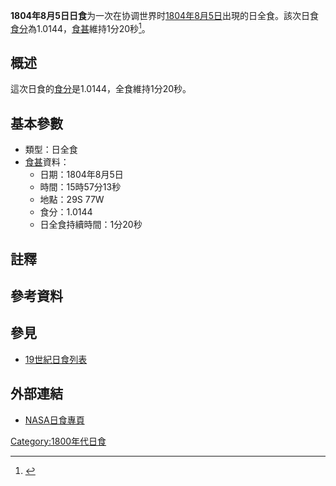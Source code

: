 {{Infobox Solar eclipse
| Year        = 1804
| Month       = 8
| Day         = 5
| Type        = 日全食
| Image       = SE1804Aug05T.gif
| Image size  = 200px
| Image intro = 1804年8月5日日全食路徑圖
  <!--   日食資料   -->
| Gamma       = -0.7622
| Mag         = 1.0144
| Saros       = [[日食沙羅週期142|142]]
| Saros total = 
| Saros seq   = 
  <!--     食甚     -->
| Duration    = 1分20秒
| Location    = 
| Coords      = 
| Width       = 75公里
  <!--   開始時間   -->
| Partial     = 
| Start type  = 
| Centre      = 
| Greatest    = 15:57:13
  <!--     倒數     -->
| hour        = 15
| minute      = 57
| second      = 13
| Duration_s  = 
}}
'''1804年8月5日日食'''为一次在协调世界时[[1804年|1804年]][[8月5日|8月5日]]出現的日全食。該次日食[[食分|食分]]為1.0144，[[食甚|食甚]]維持1分20秒<ref name="nasa_catalog_list">{{cite web |url=http://eclipse.gsfc.nasa.gov/SEcat5/SE1801-1900.html |title=Catalog of Solar Eclipses: 1801 to 1900 |language=en |publisher=[[NASA|NASA]] |accessdate=2009-07-26 |archiveurl=https://web.archive.org/web/20150112204733/http://eclipse.gsfc.nasa.gov/SEcat5/SE1801-1900.html |archivedate=2015-01-12 |deadurl=no }}</ref>。

== 概述 ==
這次日食的[[食分|食分]]是1.0144，全食維持1分20秒。

== 基本參數 ==
{{NoteUTC}}
* 類型：日全食
*[[食甚|食甚]]資料：
** 日期：1804年8月5日
** 時間：15時57分13秒 
** 地點：29S 77W
** 食分：1.0144
** 日全食持續時間：1分20秒

== 註釋 ==
{{NoteFoot}}

== 參考資料 ==
{{reflist}}

== 參見 ==
{{日食主題}}
* [[19世紀日食列表|19世紀日食列表]]

== 外部連結 ==
* [http://eclipse.gsfc.nasa.gov/solar.html NASA日食專頁]{{Wayback|url=http://eclipse.gsfc.nasa.gov/solar.html |date=20190108200537 }}{{en icon}}

{{日食}}

[[Category:1800年代日食|Category:1800年代日食]]

{{Eclipse-stub}}